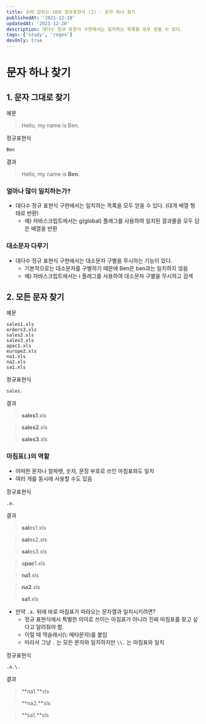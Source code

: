 ```yaml
---
title: 손에 잡히는 10분 정규표현식 (2) - 문자 하나 찾기
publishedAt: '2021-12-18'
updatedAt: '2021-12-20'
description: 대다수 정규 표현식 구현에서는 일치하는 목록을 모두 얻을 수 있다.
tags: ['study', 'regex']
devOnly: true
---
```


# 문자 하나 찾기

## 1. 문자 그대로 찾기

예문

> Hello, my name is Ben.

정규표현식

```
Ben
```

결과

> Hello, my name is **Ben**.

### 얼마나 많이 일치하는가?

- 대다수 정규 표현식 구현에서는 일치하는 목록을 모두 얻을 수 있다. (대개 배열 형태로 반환)
  - 예) 자바스크립트에서는 g(global) 플래그를 사용하여 일치된 결과물을 모두 담은 배열을 반환

### 대소문자 다루기

- 대다수 정규 표현식 구현에서는 대소문자 구별을 무시하는 기능이 있다.
  - 기본적으로는 대소문자를 구별하기 때문에 Ben은 ben과는 일치하지 않음
  - 예) 자바스크립트에서는 i 플래그를 사용하여 대소문자 구별을 무시하고 검색

## 2. 모든 문자 찾기

예문

```
sales1.xls
orders3.xls
sales2.xls
sales3.xls
apac1.xls
europe2.xls
na1.xls
na2.xls
sa1.xls
```

정규표현식

```
sales.
```

결과

> **sales1**.xls

> **sales2**.xls

> **sales3**.xls

### 마침표(.)의 역할

- 어떠한 문자나 알파벳, 숫자, 문장 부호로 쓰인 마침표와도 일치
- 여러 개를 동시에 사용할 수도 있음

정규표현식

```
.a.
```

결과

> **sal**es1.xls

> **sal**es2.xls

> **sal**es3.xls

> a**pac**1.xls

> **na1**.xls

> **na2**.xls

> **sa1**.xls

- 만약 `.a.` 뒤에 바로 마침표가 따라오는 문자열과 일치시키려면?
  - 정규 표현식에서 특별한 의미로 쓰이는 마침표가 아니라 진짜 마침표를 찾고 싶다고 알려줘야 함.
  - 이럴 때 역슬래시(\\: 메타문자)를 붙임
  - 따라서 그냥 `.` 는 모든 문자와 일치하지만 `\\.` 는 마침표와 일치

정규표현식

```
.a.\.
```

결과

> **na1.**xls

> **na2.**xls

> **sa1.**xls
